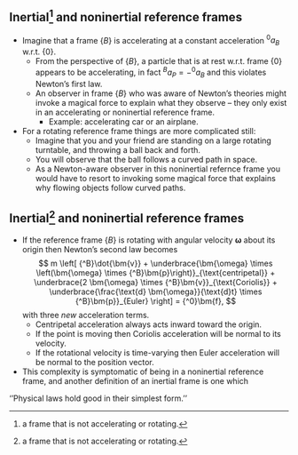 ## Inertial[^1] and noninertial reference frames {.smaller}
[^1]: a frame that is not accelerating or rotating.

* Imagine that a frame $\{B\}$ is accelerating at a constant acceleration
${^0}a_B$ w.r.t. $\{0\}$. 
  - From the perspective of $\{B\}$, a particle that is at rest w.r.t. frame
    $\{0\}$ appears to be accelerating, in fact ${^B}a_P = -{^0}a_B$ and this 
    violates Newton's first law.
  - An observer in frame $\{B\}$ who was aware of Newton's theories might invoke
    a magical force to explain what they observe -- they only exist in an
    accelerating or noninertial reference frame.
    - Example: accelerating car or an airplane.
* For a rotating reference frame things are more complicated still:
  - Imagine that you and your friend are standing on a large rotating turntable,
    and throwing a ball back and forth.
  - You will observe that the ball follows a curved path in space.
  - As a Newton-aware observer in this noninertial refernce frame you would have
    to resort to invoking some magical force that explains why flowing objects
    follow curved paths.



## Inertial[^1] and noninertial reference frames {.smaller}
[^1]: a frame that is not accelerating or rotating.

* If the reference frame $\{B\}$ is rotating with angular velocity $\bm{\omega}$
about its origin then Newton's second law becomes
$$
m \left[
{^B}\dot{\bm{v}} + \underbrace{\bm{\omega} \times \left(\bm{\omega} \times
{^B}\bm{p}\right)}_{\text{centripetal}} + \underbrace{2 \bm{\omega} \times
{^B}\bm{v}}_{\text{Coriolis}} + \underbrace{\frac{\text{d}
\bm{\omega}}{\text{d}t} \times {^B}\bm{p}}_{Euler}
\right] = {^0}\bm{f},
$$
with three _new_ acceleration terms.
  - Centripetal acceleration always acts inward toward the origin.
  - If the point is moving then Coriolis acceleration will be normal to its
    velocity.
  - If the rotational velocity is time-varying then Euler acceleration will be 
  normal to the position vector.

* This complexity is symptomatic of being in a noninertial reference frame, and 
another definition of an inertial frame is one which

::: {.callout-warning appearance="minimal"}
''Physical laws hold good in their simplest form.''
:::

